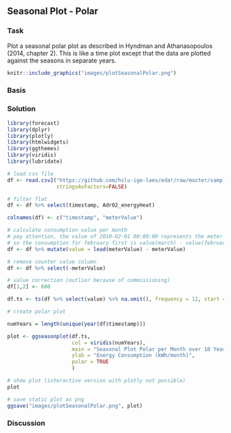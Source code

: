## Seasonal Plot - Polar
### Task
Plot a seasonal polar plot as described in Hyndman and Athanasopoulos (2014, chapter 2). This is like a time plot except that the data are plotted against the seasons in separate years.

```r
knitr::include_graphics("images/plotSeasonalPolar.png")
```

### Basis

### Solution
```r
library(forecast)
library(dplyr)
library(plotly)
library(htmlwidgets)
library(ggthemes)
library(viridis)
library(lubridate)

# load csv file
df <- read.csv2("https://github.com/hslu-ige-laes/edar/raw/master/sampleData/flatHeatAndHotWater.csv",
                stringsAsFactors=FALSE)

# filter flat
df <- df %>% select(timestamp, Adr02_energyHeat)

colnames(df) <- c("timestamp", "meterValue")

# calculate consumption value per month
# pay attention, the value of 2010-02-01 00:00:00 represents the meter reading on february first,
# so the consumption for february first is value(march) - value(february)!
df <- df %>% mutate(value = lead(meterValue) - meterValue)

# remove counter value column
df <- df %>% select(-meterValue)

# value correction (outlier because of commissioning)
df[1,2] <- 600

df.ts <- ts(df %>% select(value) %>% na.omit(), frequency = 12, start = min(year(df$timestamp)))

# create polar plot

numYears = length(unique(year(df$timestamp)))

plot <- ggseasonplot(df.ts,
                     col = viridis(numYears),
                     main = "Seasonal Plot Polar per Month over 10 Years",
                     ylab = "Energy Consumption (kWh/month)",
                     polar = TRUE
                     )

# show plot (interactive version with plotly not possible)
plot

```

```r
# save static plot as png
ggsave("images/plotSeasonalPolar.png", plot)
```

### Discussion





